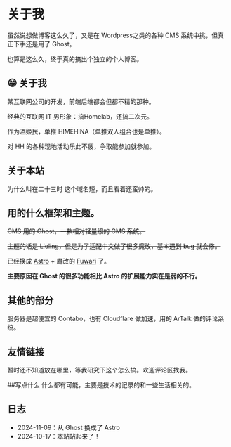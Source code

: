# 关于我
虽然说想做博客这么久了，又是在 Wordpress之类的各种 CMS 系统中挑，但真正下手还是用了 Ghost。

也算是这么久，终于真的搞出个独立的个人博客。

## 😁 关于我
某互联网公司的开发，前端后端都会但都不精的那种。

经典的互联网 IT 男形象：搞Homelab，还搞二次元。

作为酒姬民，单推 HIMEHINA（单推双人组合也是单推）。

对 HH 的各种现地活动乐此不疲，争取能参加就参加。

## 关于本站
为什么叫在二十三时
这个域名短，而且看着还蛮帅的。

## 用的什么框架和主题。
~~CMS 用的 Ghost，一款相对轻量级的 CMS 系统。~~

~~主题的话是 Lieling，但是为了适配中文做了很多魔改，基本遇到 bug 就会修。~~

已经换成 [Astro](https://astro.build/) + 魔改的 [Fuwari](https://fuwari.vercel.app/) 了。

__主要原因在 Ghost 的很多功能相比 Astro 的扩展能力实在是弱的不行。__

## 其他的部分
服务器是超便宜的 Contabo，也有 Cloudflare 做加速，用的 ArTalk 做的评论系统。

## 友情链接
暂时还不知道放在哪里，等我研究下这个怎么搞。欢迎评论区找我。

##写点什么
什么都有可能，主要是技术的记录的和一些生活相关的。

## 日志
- 2024-11-09：从 Ghost 换成了 Astro
- 2024-10-17：本站站起来了！

